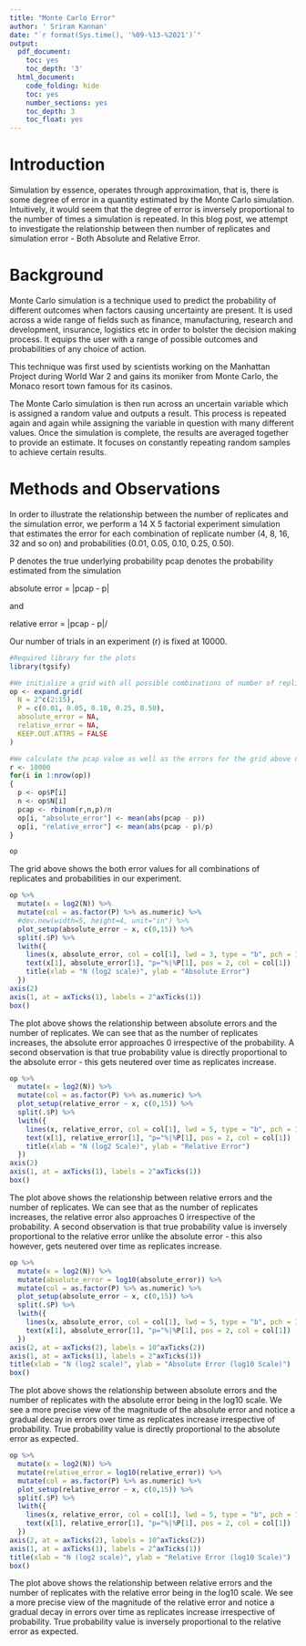 ```yaml
---
title: "Monte Carlo Error"
author: ' Sriram Kannan'
date: "`r format(Sys.time(), '%09-%13-%2021')`"
output:
  pdf_document:
    toc: yes
    toc_depth: '3'
  html_document:
    code_folding: hide
    toc: yes
    number_sections: yes
    toc_depth: 3
    toc_float: yes
---
```


# Introduction 

Simulation by essence, operates through approximation, that is, there is some degree of error in a quantity estimated by the Monte Carlo simulation. Intuitively, it would seem that the degree of error is inversely proportional to the number of times a simulation is repeated. In this blog post, we attempt to investigate the relationship between then number of replicates and simulation error - Both Absolute and Relative Error.

# Background

Monte Carlo simulation is a technique used to predict the probability of different outcomes when factors causing uncertainty are present. It is used across a wide range of fields such as finance, manufacturing, research and development, insurance, logistics etc in order to bolster the decision making process. It equips the user with a range of possible outcomes and probabilities of any choice of action.

This technique was first used by scientists working on the Manhattan Project during World War 2 and gains its moniker from  Monte Carlo, the Monaco resort town famous for its casinos. 

The Monte Carlo simulation is then run across an uncertain variable which is assigned a random value and outputs a result. This process is repeated again and again while assigning the variable in question with many different values. Once the simulation is complete, the results are averaged together to provide an estimate. It focuses on constantly repeating random samples to achieve certain results.

# Methods and Observations

In order to illustrate the relationship between the number of replicates and the simulation error, we perform a 14 X 5 factorial experiment simulation that estimates the error for each combination of replicate number (4, 8, 16, 32 and so on) and probabilities (0.01, 0.05, 0.10, 0.25, 0.50). 

P denotes the true underlying probability
pcap denotes the probability estimated from the simulation

absolute error = |pcap - p|

and

relative error = |pcap - p|/

Our number of trials in an experiment (r) is fixed at 10000. 


```r
#Required library for the plots
library(tgsify)
```

```r
#We initialize a grid with all possible combinations of number of replicates (N which is a sequence of incremental exponents of 2) and true probabilities (P) we wish to test against. The error variables are initialized here with NULL values that are to be filled using the below code. 
op <- expand.grid(
  N = 2^c(2:15),
  P = c(0.01, 0.05, 0.10, 0.25, 0.50),
  absolute_error = NA,
  relative_error = NA,
  KEEP.OUT.ATTRS = FALSE
)
```

```r
#We calculate the pcap value as well as the errors for the grid above using the below chunk of code.
r <- 10000
for(i in 1:nrow(op))
{
  p <- op$P[i]
  n <- op$N[i]
  pcap <- rbinom(r,n,p)/n 
  op[i, "absolute_error"] <- mean(abs(pcap - p))
  op[i, "relative_error"] <- mean(abs(pcap - p)/p)
}
```



```r
op
```
The grid above shows the both error values for all combinations of replicates and probabilities in our experiment. 

```r
op %>% 
  mutate(x = log2(N)) %>%
  mutate(col = as.factor(P) %>% as.numeric) %>%
  #dev.new(width=5, height=4, unit="in") %>%
  plot_setup(absolute_error ~ x, c(0,15)) %>%
  split(.$P) %>%
  lwith({
    lines(x, absolute_error, col = col[1], lwd = 3, type = "b", pch = 16)
    text(x[1], absolute_error[1], "p="%|%P[1], pos = 2, col = col[1])
    title(xlab = "N (log2 scale)", ylab = "Absolute Error")
  })
axis(2)
axis(1, at = axTicks(1), labels = 2^axTicks(1))
box()

```
The plot above shows the relationship between absolute errors and the number of replicates. We can see that as the number of replicates increases, the absolute error approaches 0 irrespective of the probability. A second observation is that true probability value is directly proportional to the absolute error - this gets neutered over time as replicates increase. 



```r
op %>% 
  mutate(x = log2(N)) %>%
  mutate(col = as.factor(P) %>% as.numeric) %>%
  plot_setup(relative_error ~ x, c(0,15)) %>%
  split(.$P) %>%
  lwith({
    lines(x, relative_error, col = col[1], lwd = 5, type = "b", pch = 16)
    text(x[1], relative_error[1], "p="%|%P[1], pos = 2, col = col[1])
    title(xlab = "N (log2 Scale)", ylab = "Relative Error")
  })
axis(2)
axis(1, at = axTicks(1), labels = 2^axTicks(1))
box()

```
The plot above shows the relationship between relative errors and the number of replicates. We can see that as the number of replicates increases, the relative error also approaches 0 irrespective of the probability. A second observation is that true probability value is inversely proportional to the relative error unlike the absolute error - this also however, gets neutered over time as replicates increase. 

```r
op %>% 
  mutate(x = log2(N)) %>%
  mutate(absolute_error = log10(absolute_error)) %>%
  mutate(col = as.factor(P) %>% as.numeric) %>%
  plot_setup(absolute_error ~ x, c(0,15)) %>%
  split(.$P) %>%
  lwith({
    lines(x, absolute_error, col = col[1], lwd = 5, type = "b", pch = 16)
    text(x[1], absolute_error[1], "p="%|%P[1], pos = 2, col = col[1])
  })
axis(2, at = axTicks(2), labels = 10^axTicks(2))
axis(1, at = axTicks(1), labels = 2^axTicks(1))
title(xlab = "N (log2 scale)", ylab = "Absolute Error (log10 Scale)")
box()

```
The plot above shows the relationship between absolute errors and the number of replicates with the absolute error being in the log10 scale. We see a more precise view of the magnitude of the absolute error and notice a gradual decay in errors over time as replicates increase irrespective of probability. True probability value is directly proportional to the absolute error as expected.

```r
op %>% 
  mutate(x = log2(N)) %>%
  mutate(relative_error = log10(relative_error)) %>%
  mutate(col = as.factor(P) %>% as.numeric) %>%
  plot_setup(relative_error ~ x, c(0,15)) %>%
  split(.$P) %>%
  lwith({
    lines(x, relative_error, col = col[1], lwd = 5, type = "b", pch = 16)
    text(x[1], relative_error[1], "p="%|%P[1], pos = 2, col = col[1])
  })
axis(2, at = axTicks(2), labels = 10^axTicks(2))
axis(1, at = axTicks(1), labels = 2^axTicks(1))
title(xlab = "N (log2 scale)", ylab = "Relative Error (log10 Scale)")
box()
```
The plot above shows the relationship between relative errors and the number of replicates with the relative error being in the log10 scale. We see a more precise view of the magnitude of the relative error and notice a gradual decay in errors over time as replicates increase irrespective of probability. True probability value is inversely proportional to the relative error as expected.
